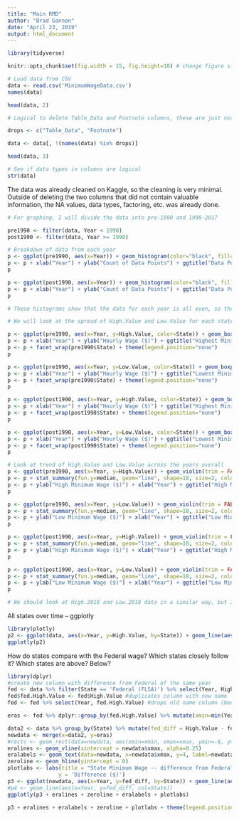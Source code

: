 ```yaml
---
title: "Main RMD"
author: "Brad Gannon"
date: "April 23, 2019"
output: html_document
---
```


```r
library(tidyverse)

knitr::opts_chunk$set(fig.width = 15, fig.height=10) # change figure size in Rmd/HTML

# Load data from CSV
data <- read.csv('MinimumWageData.csv')
names(data)

head(data, 2)

# Logical to delete Table_Data and Footnote columns, these are just notes and not useful

drops <- c("Table_Data", "Footnote")

data <- data[, !(names(data) %in% drops)]

head(data, 3)
```

```r
# See if data types in columns are logical
str(data)

```

The data was already cleaned on Kaggle, so the cleaning is very minimal. Outside of deleting the two columns that did not contain valuable information, the NA values, data types, factoring, etc. was already done.

```r
# For graphing, I will divide the data into pre-1990 and 1990-2017

pre1990 <- filter(data, Year < 1990)
post1990 <- filter(data, Year >= 1990)

# Breakdown of data from each year
p <- ggplot(pre1990, aes(x=Year)) + geom_histogram(color="black", fill="white", binwidth=1)
p <- p + xlab("Year") + ylab("Count of Data Points") + ggtitle("Data Points by Year (Pre-1990)")
p

p <- ggplot(post1990, aes(x=Year)) + geom_histogram(color="black", fill="gray", binwidth=1)
p <- p + xlab("Year") + ylab("Count of Data Points") + ggtitle("Data Points by Year (Post-1990)")
p

# These histograms show that the data for each year is all even, so the comparisons should be fairly accurate

# We will look at the spread of High.Value and Low.Value for each state by year

p <- ggplot(pre1990, aes(x=Year, y=High.Value, color=State)) + geom_boxplot(outlier.color="red", outlier.shape=8, outlier.size=2)
p <- p + xlab("Year") + ylab("Hourly Wage ($)") + ggtitle("Highest Minimum Wage Across US States pre-1990")
p <- p + facet_wrap(pre1990$State) + theme(legend.position="none")
p

p <- ggplot(pre1990, aes(x=Year, y=Low.Value, color=State)) + geom_boxplot(outlier.color="red", outlier.shape=8, outlier.size=2)
p <- p + xlab("Year") + ylab("Hourly Wage ($)") + ggtitle("Lowest Minimum Wage Across US States pre-1990")
p <- p + facet_wrap(pre1990$State) + theme(legend.position="none")
p

p <- ggplot(post1990, aes(x=Year, y=High.Value, color=State)) + geom_boxplot(outlier.color="red", outlier.shape=8, outlier.size=2)
p <- p + xlab("Year") + ylab("Hourly Wage ($)") + ggtitle("Highest Minimum Wage Across US States post-1990")
p <- p + facet_wrap(post1990$State) + theme(legend.position="none")
p

p <- ggplot(post1990, aes(x=Year, y=Low.Value, color=State)) + geom_boxplot(outlier.color="red", outlier.shape=8, outlier.size=2)
p <- p + xlab("Year") + ylab("Hourly Wage ($)") + ggtitle("Lowest Minimum Wage Across US States post-1990")
p <- p + facet_wrap(post1990$State) + theme(legend.position="none")
p
```

```r
# Look at trend of High.Value and Low.Value across the years overall
p <- ggplot(pre1990, aes(x=Year, y=High.Value)) + geom_violin(trim = FALSE)
p <- p + stat_summary(fun.y=median, geom="line", shape=18, size=2, color="red")
p <- p + ylab("High Minimum Wage ($)") + xlab("Year") + ggtitle("High Minimum Wage Trend pre-1990")
p

p <- ggplot(pre1990, aes(x=Year, y=Low.Value)) + geom_violin(trim = FALSE)
p <- p + stat_summary(fun.y=median, geom="line", shape=18, size=2, color="blue")
p <- p + ylab("Low Minimum Wage ($)") + xlab("Year") + ggtitle("Low Minimum Wage Trend pre-1990")
p

p <- ggplot(post1990, aes(x=Year, y=High.Value)) + geom_violin(trim = FALSE)
p <- p + stat_summary(fun.y=median, geom="line", shape=18, size=2, color="green")
p <- p + ylab("High Minimum Wage ($)") + xlab("Year") + ggtitle("High Minimum Wage Trend post-1990")
p

p <- ggplot(post1990, aes(x=Year, y=Low.Value)) + geom_violin(trim = FALSE)
p <- p + stat_summary(fun.y=median, geom="line", shape=18, size=2, color="purple")
p <- p + ylab("Low Minimum Wage ($)") + xlab("Year") + ggtitle("Low Minimum Wage Trend post-1990")
p
```

```r
# We should look at High.2018 and Low.2018 data in a similar way, but I left off here because it is almost midnight

```

All states over time -- ggplotly
```r
library(plotly)
p2 <- ggplot(data, aes(x=Year, y=High.Value, by=State)) + geom_line(aes(col=State)) 
ggplotly(p2)
```


How do states compare with the Federal wage? Which states closely follow it? Which states are above? Below?
```r
library(dplyr)
#create new column with difference from Federal of the same year
fed <- data %>% filter(State == 'Federal (FLSA)') %>% select(Year, High.Value)  #just Fed data
fed$fed.High.Value <- fed$High.Value #duplicates column with new name
fed <- fed %>% select(Year, fed.High.Value) #drops old name column (because I couldn't figure out an easier way)

eras <- fed %>% dplyr::group_by(fed.High.Value) %>% mutate(xmin=min(Year), xmax=max(Year)) #adds col for first and last year 

data2 <- data %>% group_by(State) %>% mutate(fed_diff = High.Value - fed$fed.High.Value)
newdata <- merge(x=data2, y=eras)
#rects <- geom_rect(data=newdata, aes(xmin=xmin, xmax=xmax, ymin=-8, ymax=3, fill="none"), color="black", alpha=0.5)
eralines <- geom_vline(xintercept = newdata$xmax, alpha=0.25)
eralabels <- geom_text(data=newdata, x=newdata$xmax, y=4, label=newdata$fed.High.Value, angle=90, size=4)
zeroline <- geom_hline(yintercept = 0)
plotlabs <- labs(title = "State Minimum Wage -- difference from Federal minimum wage",
                y = 'Difference ($)')
p3 <- ggplot(newdata, aes(x=Year, y=fed_diff, by=State)) + geom_line(aes(col=State))
#p4 <- geom_line(aes(x=Year, y=fed_diff, col=State))
ggplotly(p3 + eralines + zeroline + eralabels + plotlabs)

p3 + eralines + eralabels + zeroline + plotlabs + theme(legend.position = "none")

```






